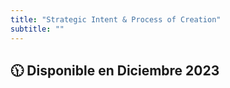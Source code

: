```yaml
---
title: "Strategic Intent & Process of Creation"
subtitle: ""
---
```





::: {.callout-note}
# 🕦 Disponible en Diciembre 2023
:::

